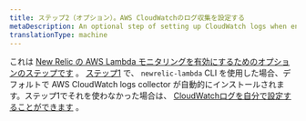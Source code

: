 ```yaml
---
title: ステップ2（オプション）。AWS CloudWatchのログ収集を設定する
metaDescription: An optional step of setting up CloudWatch logs when enabling New Relic's AWS Lambda monitoring.
translationType: machine
---
```


これは [New Relic の AWS Lambda モニタリングを有効にするためのオプションのステップです](/docs/serverless-function-monitoring/aws-lambda-monitoring/enable-lambda-monitoring/enable-aws-lambda-monitoring) 。 [ステップ1](/docs/serverless-function-monitoring/aws-lambda-monitoring/enable-lambda-monitoring/account-linking) で、 `newrelic-lambda` CLI を使用した場合、デフォルトで AWS CloudWatch logs collector が自動的にインストールされます。ステップ1でそれを使わなかった場合は、 [CloudWatchログを自分で設定することができます](/docs/logs/enable-log-management-new-relic/enable-log-monitoring-new-relic/aws-lambda-sending-cloudwatch-logs) 。